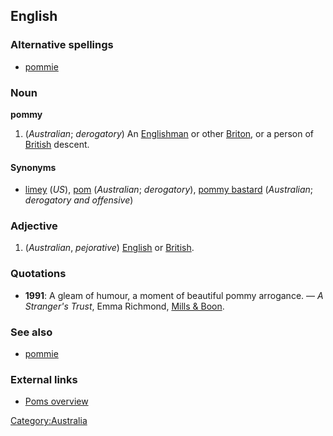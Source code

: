 ==English==

===Alternative spellings===
*[[pommie]]

===Noun===
'''pommy'''
#(''Australian''; ''derogatory'') An [[Englishman]] or other [[Briton]], or a person of [[British]] descent.

====Synonyms====
*[[limey]] (''US''), [[pom]] (''Australian''; ''derogatory''), [[pommy bastard]] (''Australian''; ''derogatory and offensive'')

===Adjective===
#(''Australian'', ''pejorative'') [[English]] or [[British]].

===Quotations===
*'''1991''': A gleam of humour, a moment of beautiful pommy arrogance. &mdash; ''A Stranger's Trust'', Emma Richmond, [[w:Mills & Boon|Mills & Boon]].

===See also===
*[[pommie]]

===External links===
*[http://www.australianbeers.com/culture/poms.htm Poms overview]

[[Category:Australia]]